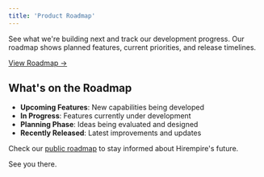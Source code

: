 ```yaml
---
title: 'Product Roadmap'
---
```


See what we're building next and track our development progress. Our roadmap shows planned features, current priorities, and release timelines.

[View Roadmap →](https://hirempire.canny.io/)

## What's on the Roadmap

- **Upcoming Features**: New capabilities being developed
- **In Progress**: Features currently under development  
- **Planning Phase**: Ideas being evaluated and designed
- **Recently Released**: Latest improvements and updates

Check our [public roadmap](https://hirempire.canny.io/) to stay informed about Hirempire's future.

See you there.